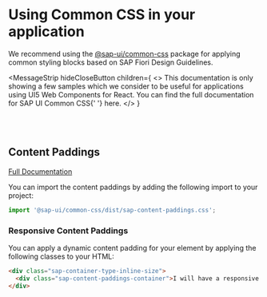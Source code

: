 
<Meta title="Common CSS" />

# Using Common CSS in your application

<TableOfContent />

We recommend using the [@sap-ui/common-css](https://www.npmjs.com/package/@sap-ui/common-css) package for applying common styling blocks based on SAP Fiori Design Guidelines.

<MessageStrip
  hideCloseButton
  children={
    <>
      This documentation is only showing a few samples which we consider to be useful for applications using UI5 Web
      Components for React. You can find the full documentation for SAP UI Common CSS{' '}
      <Link href="https://sap.github.io/fundamental-styles/?path=/docs/common-css-introduction--docs">here</Link>.
    </>
  }
></MessageStrip>

<br />
<br />

## Content Paddings

[Full Documentation](https://sap.github.io/fundamental-styles/?path=/docs/common-css-content-paddings--docs)

You can import the content paddings by adding the following import to your project:

```ts
import '@sap-ui/common-css/dist/sap-content-paddings.css';
```

### Responsive Content Paddings

You can apply a dynamic content padding for your element by applying the following classes to your HTML:

```html
<div class="sap-container-type-inline-size">
  <div class="sap-content-paddings-container">I will have a responsive content padding</div>
</div>
```

<Footer />
